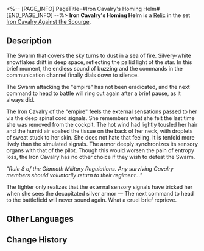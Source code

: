 <%-- [PAGE_INFO]
PageTitle=#Iron Cavalry's Homing Helm#
[END_PAGE_INFO] --%>
{{Relic Infobox
|id        = 61191
|image     = Item Iron Cavalry's Homing Helm.png{{subst:void|<!--$UPLOAD:<<SpriteOutput/RelicFigures/IconRelic_119_1.png>-<Item Iron Cavalry's Homing Helm.png>-<Relic Icons>>-->}}
|set       = Iron Cavalry Against the Scourge
|piece     = Head
|mentions  = 
}}
{{Description|An iron helm that significantly enhances sensory signals, fusing the consciousness of the Glamoth Iron Cavalry together with their armor.}}
'''Iron Cavalry's Homing Helm''' is a [[Relic]] in the set [[Iron Cavalry Against the Scourge]].

==Description==
The Swarm that covers the sky turns to dust in a sea of fire. Silvery-white snowflakes drift in deep space, reflecting the pallid light of the star. In this brief moment, the endless sound of buzzing and the commands in the communication channel finally dials down to silence.

The Swarm attacking the "empire" has not been eradicated, and the next command to head to battle will ring out again after a brief pause, as it always did.

The Iron Cavalry of the "empire" feels the external sensations passed to her via the deep spinal cord signals. She remembers what she felt the last time she was removed from the cockpit. The hot wind had lightly tousled her hair and the humid air soaked the tissue on the back of her neck, with droplets of sweat stuck to her skin. She does not hate that feeling. It is tenfold more lively than the simulated signals. The armor deeply synchronizes its sensory organs with that of the pilot. Though this would worsen the pain of entropy loss, the Iron Cavalry has no other choice if they wish to defeat the Swarm.

''"Rule 8 of the Glamoth Military Regulations. Any surviving Cavalry members should voluntarily return to their regiment..."''

The fighter only realizes that the external sensory signals have tricked her when she sees the decapitated silver armor &mdash; The next command to head to the battlefield will never sound again. What a cruel brief reprieve.

==Other Languages==
{{Other Languages
|en   = Iron Cavalry's Homing Helm
|zhs  = 铁骑的索敌战盔
|zht  = 鐵騎的索敵戰盔
|ja   = {{Rubi|鉄騎|てっき}}の{{Rubi|索敵用|さくてきよう}}ヘルム
|ko   = 철기군의 정찰 투구
|es   = Casco trazador de la Caballería de Hierro
|fr   = Casque de combat de la Brigade de fer
|ru   = Шлем самонаведения Железной кавалерии
|th   = Iron Cavalry's Homing Helm
|vi   = Chiến Khôi Tìm Địch Của Thiết Kỵ
|de   = Zielsuchender Helm der Eisernen Kavallerie
|id   = Iron Cavalry's Homing Helm
|pt   = Elmo Guiado da Cavalaria de Ferro
}}

==Change History==
{{Change History|2.3}}
